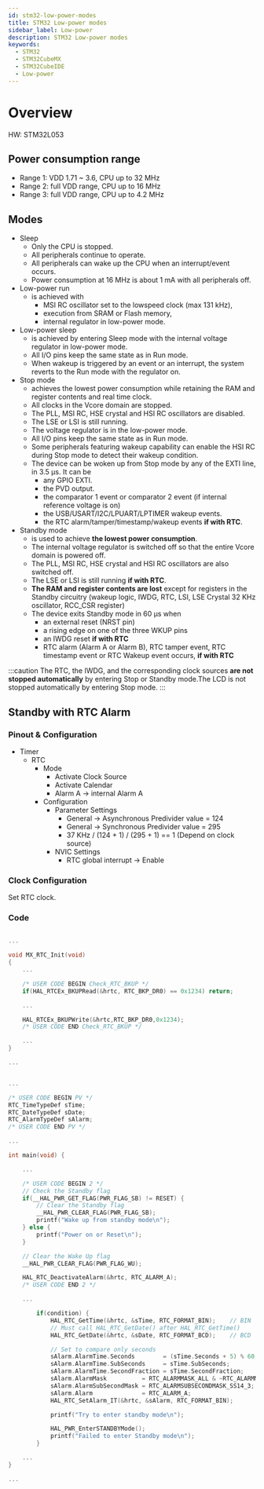 ```yaml
---
id: stm32-low-power-modes
title: STM32 Low-power modes
sidebar_label: Low-power
description: STM32 Low-power modes
keywords:
  - STM32
  - STM32CubeMX
  - STM32CubeIDE
  - Low-power
---
```


# Overview

HW: STM32L053

## Power consumption range

- Range 1: VDD 1.71 ~ 3.6, CPU up to 32 MHz
- Range 2: full VDD range, CPU up to 16 MHz
- Range 3: full VDD range, CPU up to 4.2 MHz

## Modes

- Sleep
  - Only the CPU is stopped.
  - All peripherals continue to operate.
  - All peripherals can wake up the CPU when an interrupt/event occurs.
  - Power consumption at 16 MHz is about 1 mA with all peripherals off.
- Low-power run
  - is achieved with
    - MSI RC oscillator set to the lowspeed clock (max 131 kHz),
    - execution from SRAM or Flash memory,
    - internal regulator in low-power mode.
- Low-power sleep
  - is achieved by entering Sleep mode with the internal voltage regulator in low-power mode.
  - All I/O pins keep the same state as in Run mode.
  - When wakeup is triggered by an event or an interrupt, the system reverts to the Run mode with the regulator on.
- Stop mode
  - achieves the lowest power consumption while retaining the RAM and register contents and real time clock.
  - All clocks in the Vcore domain are stopped.
  - The PLL, MSI RC, HSE crystal and HSI RC oscillators are disabled.
  - The LSE or LSI is still running.
  - The voltage regulator is in the low-power mode.
  - All I/O pins keep the same state as in Run mode.
  - Some peripherals featuring wakeup capability can enable the HSI RC during Stop mode to detect their wakeup condition.
  - The device can be woken up from Stop mode by any of the EXTI line, in 3.5 µs. It can be
    - any GPIO EXTI.
    - the PVD output.
    - the comparator 1 event or comparator 2 event (if internal reference voltage is on)
    - the USB/USART/I2C/LPUART/LPTIMER wakeup events.
    - the RTC alarm/tamper/timestamp/wakeup events **if with RTC**.
- Standby mode
  - is used to achieve **the lowest power consumption**.
  - The internal voltage regulator is switched off so that the entire Vcore domain is powered off.
  - The PLL, MSI RC, HSE crystal and HSI RC oscillators are also switched off.
  - The LSE or LSI is still running **if with RTC**.
  - **The RAM and register contents are lost** except for registers in the Standby circuitry (wakeup logic, IWDG, RTC, LSI, LSE Crystal 32 KHz oscillator, RCC_CSR register)
  - The device exits Standby mode in 60 µs when
    - an external reset (NRST pin)
    - a rising edge on one of the three WKUP pins
    - an IWDG reset **if with RTC**
    - RTC alarm (Alarm A or Alarm B), RTC tamper event, RTC timestamp event or RTC Wakeup event occurs, **if with RTC**

:::caution
The RTC, the IWDG, and the corresponding clock sources **are not stopped automatically** by entering Stop or Standby mode.The LCD is not stopped automatically by entering Stop mode.
:::

## Standby with RTC Alarm

### Pinout & Configuration

- Timer
  - RTC
    - Mode
      - Activate Clock Source
      - Activate Calendar
      - Alarm A -> internal Alarm A
    - Configuration
      - Parameter Settings
        - General -> Asynchronous Predivider value = 124
        - General -> Synchronous Predivider value = 295
        - 37 KHz / (124 + 1) / (295 + 1) == 1 (Depend on clock source)
      - NVIC Settings
        - RTC global interrupt -> Enable

### Clock Configuration

Set RTC clock.

### Code

```cpp title="rtc.c"

...

void MX_RTC_Init(void)
{
    ...

    /* USER CODE BEGIN Check_RTC_BKUP */
    if(HAL_RTCEx_BKUPRead(&hrtc, RTC_BKP_DR0) == 0x1234) return;

    ...

    HAL_RTCEx_BKUPWrite(&hrtc,RTC_BKP_DR0,0x1234);
    /* USER CODE END Check_RTC_BKUP */

    ...
}

...

```

```cpp title="main.c"

...

/* USER CODE BEGIN PV */
RTC_TimeTypeDef sTime;
RTC_DateTypeDef sDate;
RTC_AlarmTypeDef sAlarm;
/* USER CODE END PV */

...

int main(void) {

    ...

    /* USER CODE BEGIN 2 */
    // Check the Standby flag
    if(__HAL_PWR_GET_FLAG(PWR_FLAG_SB) != RESET) {
        // Clear the Standby flag
        __HAL_PWR_CLEAR_FLAG(PWR_FLAG_SB);
        printf("Wake up from standby mode\n");
    } else {
        printf("Power on or Reset\n");
    }

    // Clear the Wake Up flag
    __HAL_PWR_CLEAR_FLAG(PWR_FLAG_WU);

    HAL_RTC_DeactivateAlarm(&hrtc, RTC_ALARM_A);
    /* USER CODE END 2 */

    ...

        if(condition) {
            HAL_RTC_GetTime(&hrtc, &sTime, RTC_FORMAT_BIN);    // BIN
            // Must call HAL_RTC_GetDate() after HAL_RTC_GetTime()
            HAL_RTC_GetDate(&hrtc, &sDate, RTC_FORMAT_BCD);    // BCD

            // Set to compare only seconds
            sAlarm.AlarmTime.Seconds        = (sTime.Seconds + 5) % 60;
            sAlarm.AlarmTime.SubSeconds     = sTime.SubSeconds;
            sAlarm.AlarmTime.SecondFraction = sTime.SecondFraction;
            sAlarm.AlarmMask          = RTC_ALARMMASK_ALL & ~RTC_ALARMMASK_SECONDS;
            sAlarm.AlarmSubSecondMask = RTC_ALARMSUBSECONDMASK_SS14_3;
            sAlarm.Alarm              = RTC_ALARM_A;
            HAL_RTC_SetAlarm_IT(&hrtc, &sAlarm, RTC_FORMAT_BIN);

            printf("Try to enter standby mode\n");

            HAL_PWR_EnterSTANDBYMode();
            printf("Failed to enter Standby mode\n");
        }

    ...
}

...

```
